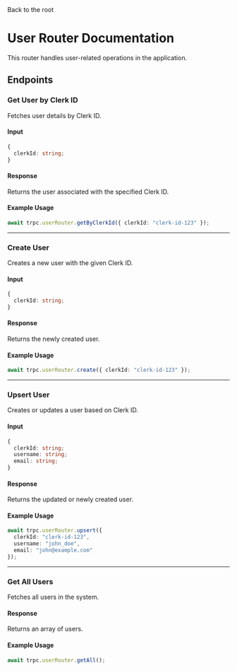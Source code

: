 
<div class="prose lg:prose-xl">

<TransitionLink href="/docs">
Back to the root
</TransitionLink>


# User Router Documentation

This router handles user-related operations in the application.

## **Endpoints**

### **Get User by Clerk ID**
Fetches user details by Clerk ID.

#### **Input**
```typescript
{
  clerkId: string;
}
```

#### **Response**
Returns the user associated with the specified Clerk ID.

#### **Example Usage**
```typescript
await trpc.userRouter.getByClerkId({ clerkId: "clerk-id-123" });
```

---

### **Create User**
Creates a new user with the given Clerk ID.

#### **Input**
```typescript
{
  clerkId: string;
}
```

#### **Response**
Returns the newly created user.

#### **Example Usage**
```typescript
await trpc.userRouter.create({ clerkId: "clerk-id-123" });
```

---

### **Upsert User**
Creates or updates a user based on Clerk ID.

#### **Input**
```typescript
{
  clerkId: string;
  username: string;
  email: string;
}
```

#### **Response**
Returns the updated or newly created user.

#### **Example Usage**
```typescript
await trpc.userRouter.upsert({
  clerkId: "clerk-id-123",
  username: "john_doe",
  email: "john@example.com"
});
```

---

### **Get All Users**
Fetches all users in the system.

#### **Response**
Returns an array of users.

#### **Example Usage**
```typescript
await trpc.userRouter.getAll();
```

</div>